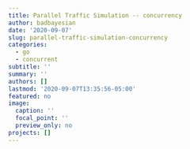 ```yaml
---
title: Parallel Traffic Simulation -- concurrency
author: badbayesian
date: '2020-09-07'
slug: parallel-traffic-simulation-concurrency
categories:
  - go
  - concurrent
subtitle: ''
summary: ''
authors: []
lastmod: '2020-09-07T13:35:56-05:00'
featured: no
image:
  caption: ''
  focal_point: ''
  preview_only: no
projects: []
---
```

